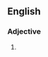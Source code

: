 {{also|overripe}}

==English==

===Adjective===
{{en-adj}}

# {{alternative spelling of|overripe|lang=en}}